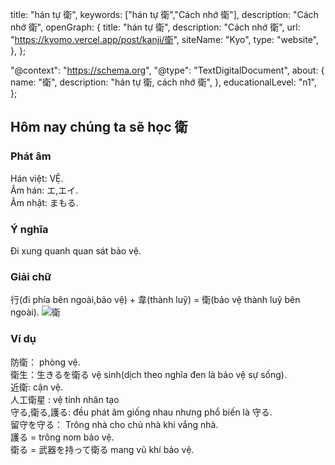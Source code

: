 
  title: "hán tự 衛",
  keywords: ["hán tự 衛","Cách nhớ 衛"],
  description: "Cách nhớ 衛",
  openGraph: {
    title: "hán tự 衛",
    description: "Cách nhớ 衛",
    url: "https://kyomo.vercel.app/post/kanji/衛",
    siteName: "Kyo",
    type: "website",
  },
};

  "@context": "https://schema.org",
  "@type": "TextDigitalDocument",
  about: {
    name: "衛",
    description: "hán tự 衛, cách nhớ 衛",
  },
  educationalLevel: "n1",
};

##  Hôm nay chúng ta sẽ học 衛
### Phát âm
Hán việt: VỆ.   
Âm hán: エ,エイ.   
Âm nhật: まもる.
### Ý nghĩa
Đi xung quanh quan sát bảo vệ.
### Giải chữ
行(đi phía bên ngoài,bảo vệ) + 韋(thành luỹ) = 衛(bảo vệ thành luỹ bên ngoài).
<Image src={photo_26} alt="衛"/>
### Ví dụ
防衛： phòng vệ.   
衛生：生きるを衛る vệ sinh(dịch theo nghĩa đen là bảo vệ sự sống).   
近衛: cận vệ.   
人工衛星 : vệ tinh nhân tạo   
守る,衛る,護る: đều phát âm giống nhau nhưng phổ biến là 守る.   
留守を守る： Trông nhà cho chủ nhà khi vắng nhà.   
護る = trông nom bảo vệ.   
衛る = 武器を持って衛る mang vũ khí bảo vệ.